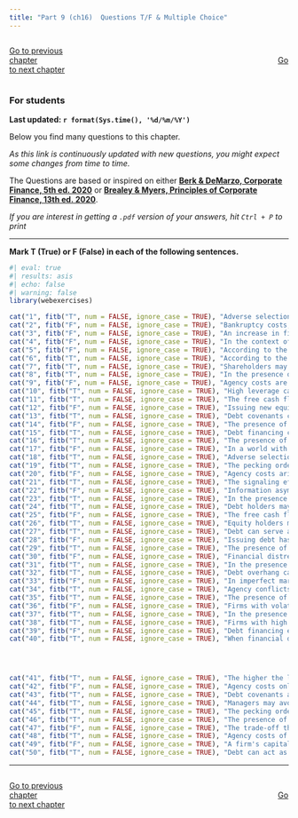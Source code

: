 ```yaml
---
title: "Part 9 (ch16)  Questions T/F & Multiple Choice"
---
```




::: {style="display: flex; justify-content: space-between; width: 100%;"}
[Go to previous chapter](p8tf.qmd){.btn .btn-primary role="button" data-toggle="tool" style="margin-right: 430px;"}
[Go to next chapter](p10tf.qmd){.btn .btn-primary role="button" data-toggle="tool"}
:::                
                
                
::: {.callout-warning}
### For students

**Last updated: `r format(Sys.time(), '%d/%m/%Y')`  **


Below you find many questions to this chapter. 

*As this link is continuously updated with new questions, you might expect some changes from time to time.*

The Questions are based or inspired on either [**Berk & DeMarzo, Corporate Finance, 5th ed. 2020**](https://www.amazon.com.br/Corporate-Finance-Global-Jonathan-Berk/dp/1292304154) or 
[**Brealey & Myers, Principles of Corporate Finance, 13th ed. 2020**](https://www.amazon.com.br/Principles-Corporate-Finance-Richard-Brealey/dp/1260565556/ref=sr_1_3?refinements=p_27%3ABrealey+Myers&s=books&sr=1-3).

*If you are interest in getting a `.pdf` version of your answers, hit `Ctrl + P` to print*

:::
___


**Mark T (True) or F (False) in each of the following sentences.**

::: {.webex-check .webex-box}

```r
#| eval: true
#| results: asis
#| echo: false
#| warning: false
library(webexercises)

cat("1", fitb("T", num = FALSE, ignore_case = TRUE), "Adverse selection is a concern for firms when issuing new equity, and it refers to the potential presence of hidden information that can affect investor interest in newly issued shares.", "\n\n")
cat("2", fitb("F", num = FALSE, ignore_case = TRUE), "Bankruptcy costs, including legal and administrative expenses, are typically lower for larger firms due to their financial strength.", "\n\n")
cat("3", fitb("F", num = FALSE, ignore_case = TRUE), "An increase in financial distress costs would increase the total value of a leveraged firm.", "\n\n")
cat("4", fitb("F", num = FALSE, ignore_case = TRUE), "In the context of optimal leverage with taxes and financial distress costs, the optimal debt level for a firm is solely determined by the tax benefits it can receive from interest deductions.", "\n\n")
cat("5", fitb("F", num = FALSE, ignore_case = TRUE), "According to the Tradeoff Theory, agency costs play a minor role in a firm's capital structure decisions.", "\n\n")
cat("6", fitb("T", num = FALSE, ignore_case = TRUE), "According to the Modigliani and Miller theorem, market imperfections, such as taxes and bankruptcy costs, can lead to deviations from the theorem's conclusions in a frictionless world.", "\n\n")
cat("7", fitb("T", num = FALSE, ignore_case = TRUE), "Shareholders may have an incentive to increase leverage even if it decreases the value of the firm.", "\n\n")
cat("8", fitb("T", num = FALSE, ignore_case = TRUE), "In the presence of information asymmetry, managers may prefer to finance with debt rather than equity to avoid signaling that their stock is overvalued.", "\n\n")
cat("9", fitb("F", num = FALSE, ignore_case = TRUE), "Agency costs are irrelevant to the decision of whether to finance with debt or equity.", "\n\n")
cat("10", fitb("T", num = FALSE, ignore_case = TRUE), "High leverage can lead to underinvestment problems if debt holders capture most of the benefits from new projects.", "\n\n")
cat("11", fitb("T", num = FALSE, ignore_case = TRUE), "The free cash flow hypothesis suggests that higher debt levels can mitigate the agency costs of free cash flow by reducing the amount of cash available to managers for discretionary spending.", "\n\n")
cat("12", fitb("F", num = FALSE, ignore_case = TRUE), "Issuing new equity always signals to the market that a firm's stock is undervalued.", "\n\n")
cat("13", fitb("T", num = FALSE, ignore_case = TRUE), "Debt covenants can help mitigate agency problems between shareholders and debt holders by restricting actions that would transfer wealth from debt holders to shareholders.", "\n\n")
cat("14", fitb("F", num = FALSE, ignore_case = TRUE), "The presence of taxes has no impact on the optimal capital structure of a firm.", "\n\n")
cat("15", fitb("T", num = FALSE, ignore_case = TRUE), "Debt financing can reduce agency costs of equity by limiting the free cash flow available to managers.", "\n\n")
cat("16", fitb("T", num = FALSE, ignore_case = TRUE), "The presence of financial distress costs can limit the amount of debt a firm is willing to take on.", "\n\n")
cat("17", fitb("F", num = FALSE, ignore_case = TRUE), "In a world with taxes and financial distress costs, the optimal capital structure is one that maximizes the firm's debt-to-equity ratio.", "\n\n")
cat("18", fitb("T", num = FALSE, ignore_case = TRUE), "Adverse selection can lead to a higher cost of equity because investors demand a premium for the risk of hidden information.", "\n\n")
cat("19", fitb("T", num = FALSE, ignore_case = TRUE), "The pecking order theory suggests that firms prefer to finance new investments first with internal funds, then with debt, and finally with equity as a last resort.", "\n\n")
cat("20", fitb("F", num = FALSE, ignore_case = TRUE), "Agency costs arise only in the presence of debt financing.", "\n\n")
cat("21", fitb("T", num = FALSE, ignore_case = TRUE), "The signaling effect of issuing new equity can lead to a decrease in the firm's stock price if investors believe the firm is overvalued.", "\n\n")
cat("22", fitb("F", num = FALSE, ignore_case = TRUE), "Information asymmetry does not affect the cost of issuing new securities.", "\n\n")
cat("23", fitb("T", num = FALSE, ignore_case = TRUE), "In the presence of agency problems, firms may use short-term debt to reduce the risk of managers engaging in suboptimal long-term projects.", "\n\n")
cat("24", fitb("T", num = FALSE, ignore_case = TRUE), "Debt holders may impose covenants to restrict dividend payments in order to protect their interests.", "\n\n")
cat("25", fitb("F", num = FALSE, ignore_case = TRUE), "The free cash flow hypothesis argues that higher levels of free cash flow reduce the need for monitoring management.", "\n\n")
cat("26", fitb("T", num = FALSE, ignore_case = TRUE), "Equity holders may prefer riskier projects when the firm has high leverage because they benefit more from the upside, while debt holders bear more of the downside risk.", "\n\n")
cat("27", fitb("T", num = FALSE, ignore_case = TRUE), "Debt can serve as a disciplinary mechanism for managers by reducing the funds available for wasteful expenditures.", "\n\n")
cat("28", fitb("F", num = FALSE, ignore_case = TRUE), "Issuing debt has no impact on a firm's financial flexibility.", "\n\n")
cat("29", fitb("T", num = FALSE, ignore_case = TRUE), "The presence of personal taxes on interest income can affect the attractiveness of debt financing for investors.", "\n\n")
cat("30", fitb("F", num = FALSE, ignore_case = TRUE), "Financial distress costs are typically irrelevant when considering the benefits of the interest tax shield.", "\n\n")
cat("31", fitb("T", num = FALSE, ignore_case = TRUE), "In the presence of bankruptcy costs, firms balance the tax advantages of debt against the costs of financial distress.", "\n\n")
cat("32", fitb("T", num = FALSE, ignore_case = TRUE), "Debt overhang can discourage shareholders from financing positive-NPV projects because most benefits accrue to debt holders.", "\n\n")
cat("33", fitb("F", num = FALSE, ignore_case = TRUE), "In imperfect markets, firms always prefer debt to equity regardless of circumstances.", "\n\n")
cat("34", fitb("T", num = FALSE, ignore_case = TRUE), "Agency conflicts between shareholders and debt holders can lead to asset substitution, where firms take on riskier projects after issuing debt.", "\n\n")
cat("35", fitb("T", num = FALSE, ignore_case = TRUE), "The presence of bankruptcy costs can cause highly profitable firms to choose lower debt levels than tax savings alone would suggest.", "\n\n")
cat("36", fitb("F", num = FALSE, ignore_case = TRUE), "Firms with volatile cash flows are more likely to prefer high debt levels to take advantage of tax shields.", "\n\n")
cat("37", fitb("T", num = FALSE, ignore_case = TRUE), "In the presence of financial distress costs, the trade-off theory predicts an optimal capital structure that balances costs and benefits of debt.", "\n\n")
cat("38", fitb("T", num = FALSE, ignore_case = TRUE), "Firms with high growth opportunities tend to use less debt to avoid underinvestment problems.", "\n\n")
cat("39", fitb("F", num = FALSE, ignore_case = TRUE), "Debt financing eliminates agency conflicts between shareholders and managers.", "\n\n")
cat("40", fitb("T", num = FALSE, ignore_case = TRUE), "When financial distress costs are high, firms may prefer equity financing despite the tax benefits of debt.", "\n\n")




cat("41", fitb("T", num = FALSE, ignore_case = TRUE), "The higher the likelihood of financial distress, the lower the marginal benefit of additional debt financing.", "\n\n")
cat("42", fitb("F", num = FALSE, ignore_case = TRUE), "Agency costs only apply to large public firms, not to small or private firms.", "\n\n")
cat("43", fitb("T", num = FALSE, ignore_case = TRUE), "Debt covenants are commonly used to align the interests of debt holders and shareholders.", "\n\n")
cat("44", fitb("T", num = FALSE, ignore_case = TRUE), "Managers may avoid issuing equity because they believe investors interpret it as a signal that the firm's stock is overvalued.", "\n\n")
cat("45", fitb("T", num = FALSE, ignore_case = TRUE), "The pecking order theory predicts that firms use internal funds before debt and issue equity only as a last resort.", "\n\n")
cat("46", fitb("T", num = FALSE, ignore_case = TRUE), "The presence of asymmetric information can lead managers to avoid equity issuance to prevent negative price reactions.", "\n\n")
cat("47", fitb("F", num = FALSE, ignore_case = TRUE), "The trade-off theory assumes that the cost of financial distress has no effect on capital structure decisions.", "\n\n")
cat("48", fitb("T", num = FALSE, ignore_case = TRUE), "Agency costs of debt can arise when shareholders have an incentive to increase firm risk after debt is issued.", "\n\n")
cat("49", fitb("F", num = FALSE, ignore_case = TRUE), "A firm's capital structure decision is unaffected by investor taxes in an imperfect market.", "\n\n")
cat("50", fitb("T", num = FALSE, ignore_case = TRUE), "Debt can act as a signal to the market that a firm's managers are confident about future cash flows.", "\n\n")
```

:::

                


        


___

<script src="https://giscus.app/client.js"
        data-repo="henriquecastror/EF_permanent"
        data-repo-id="R_kgDOLMIejg"
        data-category="General"
        data-category-id="DIC_kwDOLMIejs4Cc1yS"
        data-mapping="number"
        data-term="15"
        data-reactions-enabled="1"
        data-emit-metadata="0"
        data-input-position="bottom"
        data-theme="light"
        data-lang="en"
        crossorigin="anonymous"
        async>
</script>



            


::: {style="display: flex; justify-content: space-between; width: 100%;"}
[Go to previous chapter](p8tf.qmd){.btn .btn-primary role="button" data-toggle="tool" style="margin-right: 430px;"}
[Go to next chapter](p10tf.qmd){.btn .btn-primary role="button" data-toggle="tool"}
:::                
     
